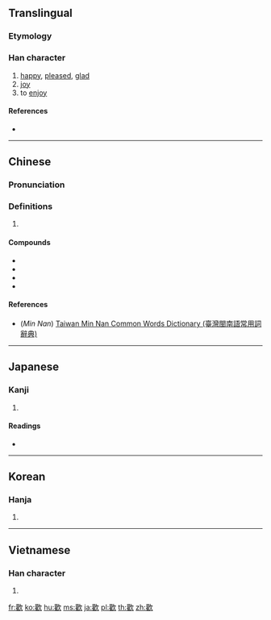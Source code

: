 {{also|歓|驩|欢}}
==Translingual==
{{Han simplified forms|歡|歓|欢}}

===Etymology===
{{Han compound|雚|欠|c1=p|c2=s|ls=psc}}

===Han character===
{{Han char|rn=76|rad=欠|as=18|sn=22|four=47282|canj=TGNO|ids=⿰雚欠}}

# [[happy]], [[pleased]], [[glad]]
# [[joy]]
# to [[enjoy]]

====References====
* {{Han ref|kx=0573.120|dkj=16242|dj=0961.120|hdz=32153.170|uh=6B61|ud=27489|bh=C577|bd=50551}}

----

==Chinese==
{{zh-forms|s=欢}}

===Pronunciation===
{{zh-pron
|m=huān
|c=fun1
|h=pfs=fôn
|mn=hoaⁿ/hoan
|mn_note=hoaⁿ - vernacular, hoan - literary
|md=
|w=
|mc=y
|oc=y
|cat=a,n,v
}}

===Definitions===
{{zh-hanzi}}

# {{rfdef|lang=zh}}

====Compounds====
* {{zh-l|歡場}}
* {{zh-l|歡呼}}
* {{zh-l|歡送}}
* {{zh-l|歡天喜地}}

====References====
* (''Min Nan'') [http://twblg.dict.edu.tw/holodict_new/default.jsp Taiwan Min Nan Common Words Dictionary (臺灣閩南語常用詞辭典)]

----

==Japanese==

===Kanji===
{{ja-kanji|grade=|rs=欠18|style=ky|shin=歓}}

# {{defn|lang=ja|sort=欠18}}

====Readings====
* {{ja-readings|on=[[かん]] (kan)|kun=[[よろこぶ]] (yorokobu)}}

----

==Korean==

===Hanja===
{{ko-hanja|hangeul=환|eumhun=|rv=hwan|mr=hwan|y=hwan}}

# {{defn|lang=ko|sort=欠18}}

----

==Vietnamese==

===Han character===
{{vi-hantu|[[hoan]], [[hoen]]|rs=欠18}}

# {{defn|lang=vi|sort=欠18}}

[[fr:歡]]
[[ko:歡]]
[[hu:歡]]
[[ms:歡]]
[[ja:歡]]
[[pl:歡]]
[[th:歡]]
[[zh:歡]]